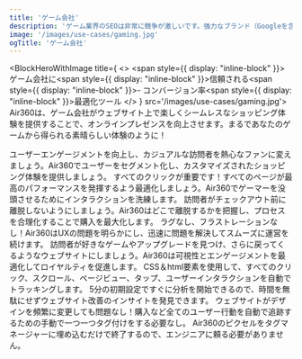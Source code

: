 ```yaml
---
title: 'ゲーム会社'
description: 'ゲーム業界のSEOは非常に競争が激しいです。強力なブランド（Googleを含む）が検索結果を支配しており、非効率性の余地はほとんどありません。'
image: '/images/use-cases/gaming.jpg'
ogTitle: 'ゲーム会社'
---
```


<BlockHeroWithImage title={
    <>
      <span style={{ display: "inline-block" }}>ゲーム会社に</span><span style={{ display: "inline-block" }}>信頼される</span><span style={{ display: "inline-block" }}>- コンバージョン率</span><span style={{ display: "inline-block" }}>最適化ツール</span>
    </>
  } src='/images/use-cases/gaming.jpg'>
  Air360は、ゲーム会社がウェブサイト上で楽しくシームレスなショッピング体験を提供することで、オンラインプレゼンスを向上させます。まるであなたのゲームから得られる素晴らしい体験のように！
</BlockHeroWithImage>

<SlideFeature title='Air360でゲーム会社の成長を加速'>
  <Slide title='コンバージョンにつながる体験を' src='/images/use-cases/slides/slide1.webp' shadow={false}>
    ユーザーエンゲージメントを向上し、カジュアルな訪問者を熱心なファンに変えましょう。Air360でユーザーをセグメント化し、カスタマイズされたショッピング体験を提供しましょう。
  </Slide>
  <Slide title='各ページの最高のバージョンを' src='/images/use-cases/slides/slide2.webp' shadow={false}>
    すべてのクリックが重要です！すべてのページが最高のパフォーマンスを発揮するよう最適化しましょう。Air360でゲーマーを没頭させるためにインタラクションを洗練します。
  </Slide>
  <Slide title='購入体験をシンプルに' src='/images/use-cases/slides/slide3.webp' shadow={false}>
    訪問者がチェックアウト前に離脱しないようにしましょう。Air360はどこで離脱するかを把握し、プロセスを合理化することで購入を最大化します。
  </Slide>
  <Slide title='サイトをスムーズに運営' src='/images/use-cases/slides/slide4.webp' shadow={false}>
    ラグなし、フラストレーションなし！Air360はUXの問題を明らかにし、迅速に問題を解決してスムーズに運営を続けます。
  </Slide>
  <Slide title='お客様の幸せを第一に' src='/images/use-cases/slides/slide5.webp' shadow={false}>
    訪問者が好きなゲームやアップグレードを見つけ、さらに戻ってくるようなウェブサイトにしましょう。Air360は可視性とエンゲージメントを最適化してロイヤルティを促進します。
  </Slide>
</SlideFeature>

<GalleryBlocks title='Air360の強み'>
  <Block title='自動トラッキング' icon='robot-astromech' color='orange'>
    CSS＆html要素を使用して、すべてのクリック、スクロール、ページビュー、タップ、ユーザーインタラクションを自動でトラッキングします。
  </Block>
  <Block title='すぐに分析を開始' icon='bolt' color='purple'>
    5分の初期設定ですぐに分析を開始できるので、時間を無駄にせずウェブサイト改善のインサイトを発見できます。
  </Block>
  <Block title='タグ不要' icon='tag' color='orange'>
    ウェブサイトがデザインを頻繁に変更しても問題なし！購入など全てのユーザー行動を自動で追跡するための手動で一つ一つタグ付けをする必要なし。
  </Block>
  <Block title='ノーコード' icon='code' color='purple'>
    Air360のピクセルをタグマネージャーに埋め込むだけで終了するので、エンジニアに頼る必要がありません。
  </Block>
</GalleryBlocks>

<BlockSection lp>
  <LaundryList items={['コンバージョンにつながる体験を', '各ページの最高のバージョンを', '購入体験をシンプルに', 'サイトをスムーズに運営', 'お客様の幸せを第一に']} />
</BlockSection>

<BlockFeature title='最高のユーザー体験を作るために必要なすべて'>
  <Feature name='自動トラッキング' icon='robot-astromech' />
  <Feature name='カスタムデータ収集' icon='database' />
  <Feature name='コード不要のエラー検出' icon='message-exclamation' />
  <Feature name='高度なセグメント' icon='square-kanban' />
  <Feature name='ファネル分析' icon='filter-circle-dollar' />
  <Feature name='ユーザージャーニー' icon='cart-shopping' />
  <Feature name='オンページ分析' icon='user-magnifying-glass' />
  <Feature name='セッションリプレイ' icon='clapperboard-play' />
</BlockFeature>

<BlockSection className='mb-15'>
  <IncreaseConversion />
</BlockSection>
